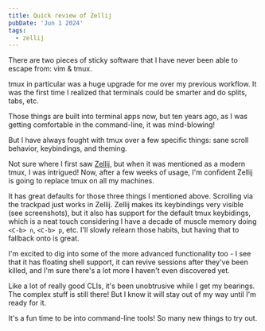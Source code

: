 ```yaml
---
title: Quick review of Zellij
pubDate: 'Jun 1 2024'
tags:
  - zellij
---
```


There are two pieces of sticky software that I have never been able to escape from: vim & tmux.

tmux in particular was a huge upgrade for me over my previous workflow. It was the first time I realized that terminals could be smarter and do splits, tabs, etc.

Those things are built into terminal apps now, but ten years ago, as I was getting comfortable in the command-line, it was mind-blowing!

But I have always fought with tmux over a few specific things: sane scroll behavior, keybindings, and theming.

Not sure where I first saw [Zellij](https://github.com/zellij-org/zellij), but when it was mentioned as a modern tmux, I was intrigued!  Now, after a few weeks of usage, I'm confident Zellij is going to replace tmux on all my machines. 

It has great defaults for those three things I mentioned above. Scrolling via the trackpad just works in Zellij. Zellij makes its keybindings very visible (see screenshots), but it also has support for the default tmux keybidings, which is a neat touch considering I have a decade of muscle memory doing `<C-b> n`, `<C-b> p`, etc. I'll slowly relearn those habits, but having that to fallback onto is great.

I'm excited to dig into some of the more advanced functionality too - I see that it has floating shell support, it can revive sessions after they've been killed, and I'm sure there's a lot more I haven't even discovered yet. 

Like a lot of really good CLIs, it's been unobtrusive while I get my bearings. The complex stuff is still there! But I know it will stay out of my way until I'm ready for it.

It's a fun time to be into command-line tools! So many new things to try out.
